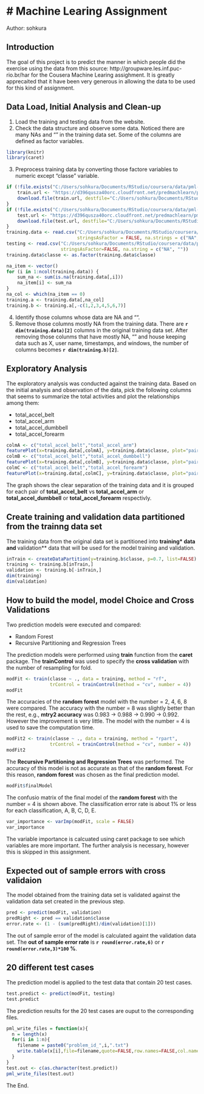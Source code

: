 # Machine Learing Assignment
========
Author: sohkura

## Introduction

The goal of this project is to predict the manner in which people  did the exercise using the data from this source: http://groupware.les.inf.puc-rio.br/har for the Cousera Machine Learing assighment. It is greatly apprecaited that it have been very generous in allowing the data to be used for this kind of assignment. 

## Data Load, Initial Analysis and Clean-up

1. Load the training and testing data from the website.
2. Check the data structure and observe some data. Noticed there are many NAs and "" in the training data set. Some of the columns are defined as factor variables.

```r
library(knitr)
library(caret)
```

3. Preprocess training data by converting those factore variables to numeric except "classe" variable.

```r
if (!file.exists("C:/Users/sohkura/Documents/RStudio/coursera/data/pml-training.csv")) {
    train.url <- "https://d396qusza40orc.cloudfront.net/predmachlearn/pml-training.csv"
    download.file(train.url, destfile="C:/Users/sohkura/Documents/RStudio/coursera/data/pml-training.csv")
}
if (!file.exists("C:/Users/sohkura/Documents/RStudio/coursera/data/pml-testing.csv")) {
    test.url <- "https://d396qusza40orc.cloudfront.net/predmachlearn/pml-testing.csv"
    download.file(test.url, destfile="C:/Users/sohkura/Documents/RStudio/coursera/data/pml-testing.csv")
}
training.data <- read.csv("C:/Users/sohkura/Documents/RStudio/coursera/data/pml-training.csv", 
                          stringsAsFactor = FALSE, na.strings = c("NA", ""))
testing <- read.csv("C:/Users/sohkura/Documents/RStudio/coursera/data/pml-testing.csv", 
                    stringsAsFactor=FALSE, na.string = c("NA", ""))
training.data$classe <- as.factor(training.data$classe)

na_item <- vector()
for (i in 1:ncol(training.data)) {
    sum_na <- sum(is.na(training.data[,i]))
    na_item[i] <- sum_na
}
na_col <- which(na_item == 0)
training.a <- training.data[,na_col]
training.b <- training.a[,-c(1,2,3,4,5,6,7)]
```

4. Identify those columns whose data are NA and "". 
5. Remove those columns mostly NA from the training data. There are **`r dim(training.data)[2]`** columns in the original training data set. After removing those colunms that have mostly NA, "" and house keeping data such as X, user name, timestamps, and windows, the number of columns becomes **`r dim(training.b)[2]`**. 

## Exploratory Analysis

The exploratory analysis was conducted against the training data. Based on the initial analysis and observation of the data, pick the following columns that seems to summarize the total activities and plot the relationships among them:

- total_accel_belt
- total_accel_arm
- total_accel_dumbbell
- total_accel_forearm

```r
colmA <- c("total_accel_belt","total_accel_arm")
featurePlot(x=training.data[,colmA], y=training.data$classe, plot="pairs")
colmB <- c("total_accel_belt","total_accel_dumbbell")
featurePlot(x=training.data[,colmB], y=training.data$classe, plot="pairs")
colmC <- c("total_accel_belt","total_accel_forearm")
featurePlot(x=training.data[,colmC], y=training.data$classe, plot="pairs")
```

The graph shows the clear separation of the training data and it is grouped for each pair of **total_accel_belt** vs **total_accel_arm** or **total_accel_dumbbell** or **total_accel_forearm** respectivly.

## Create training and validation data partitioned from the trainng data set

The training data from the original data set is partitioned into **training* data and **validation** data that will be used for the model training and validation.

```r
inTrain <- createDataPartition(y=training.b$classe, p=0.7, list=FALSE)
training <- training.b[inTrain,]
validation <- training.b[-inTrain,]
dim(training)
dim(validation)
```

## How to build the model, model Choice and Cross Validations

Two prediction models were executed and compared:

* Random Forest
* Recursive Partitioning and Regression Trees

The prediction models were performed using **train** function from the **caret** package. The **trainControl** was used to specify the **cross validation** with the number of resampling for fold. 

```r
modFit <- train(classe ~ ., data = training, method = "rf", 
                trControl = trainControl(method = "cv", number = 4))
modFit
```

The accuracies of the **random forest** model with the number = 2, 4, 6, 8 were compared. The accuracy with the number = 8 was slightly better than the rest, e.g., **mtry2 accuracy** was 0.983 -> 0.988 -> 0.990 -> 0.992. However the improvement is very little. The model with the number = 4 is used to save the computation time.

```r
modFit2 <- train(classe ~ ., data = training, method = "rpart", 
                trControl = trainControl(method = "cv", number = 4))
modFit2
```

The **Recursive Partitioning and Regression Trees** was performed. The accuracy of this model is not as accurate as that of the **random forest**. For this reason, **random forest** was chosen as the final prediction model. 

```r
modFit$finalModel
```

The confusio matrix of the final model of the **random forest** with the number = 4 is shown above. The classification error rate is about 1% or less for each classification, A, B, C, D, E.

```r
var_importance <- varImp(modFit, scale = FALSE)
var_importance
```

The variable importance is calcuated using caret package to see which variables are more important. The further analysis is necessary, however this is skipped in this assignment. 

## Expected out of sample errors with cross validaion 

The model obtained from the training data set is validated against the validation data set created in the previous step. 

```r
pred <- predict(modFit, validation)
predRight <- pred == validation$classe
error.rate <- (1 - (sum(predRight)/dim(validation)[1]))
```

The out of sample error of the model is calculated againt the validation data set. The **out of sample error rate** is **`r round(error.rate,6)`** or **`r round(error.rate,3)*100` %**.

## 20 different test cases

The prediction model is applied to the test data that contain 20 test cases. 

```r
test.predict <- predict(modFit, testing)
test.predict
```

The prediction results for the 20 test cases are ouput to the corresponding files.

```r
pml_write_files = function(x){
  n = length(x)
  for(i in 1:n){
    filename = paste0("problem_id_",i,".txt")
    write.table(x[i],file=filename,quote=FALSE,row.names=FALSE,col.names=FALSE)
  }
}
test.out <- c(as.character(test.predict))
pml_write_files(test.out)
```

The End.


